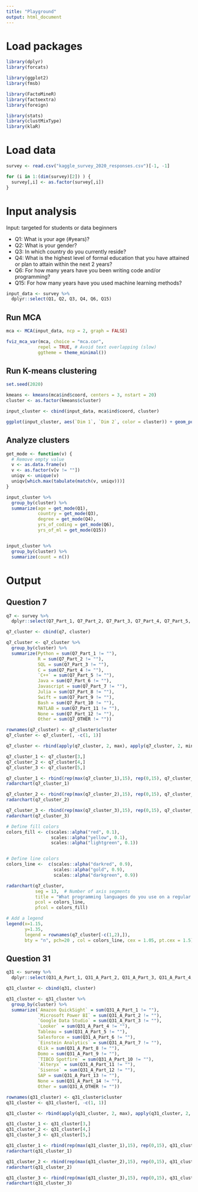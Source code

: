 ```yaml
---
title: "Playground"
output: html_document
---
```


# Load packages

```r
library(dplyr)
library(forcats)

library(ggplot2)
library(fmsb)

library(FactoMineR)
library(factoextra)
library(foreign)

library(stats)
library(clustMixType)
library(klaR)
```


# Load data

```r
survey <- read.csv("kaggle_survey_2020_responses.csv")[-1, -1]

for (i in 1:(dim(survey)[2]) ) {
  survey[,i] <- as.factor(survey[,i])
}
```


# Input analysis

Input: targeted for students or data beginners

* Q1: What is your age (#years)?
* Q2: What is your gender?
* Q3: In which country do you currently reside?
* Q4: What is the highest level of formal education that you have attained or plan to attain within the next 2 years?
* Q6: For how many years have you been writing code and/or programming?
* Q15: For how many years have you used machine learning methods?

```r
input_data <- survey %>%
  dplyr::select(Q1, Q2, Q3, Q4, Q6, Q15)
```


## Run MCA


```r
mca <- MCA(input_data, ncp = 2, graph = FALSE)

fviz_mca_var(mca, choice = "mca.cor", 
            repel = TRUE, # Avoid text overlapping (slow)
            ggtheme = theme_minimal())
```


## Run K-means clustering

```r
set.seed(2020)

kmeans <- kmeans(mca$ind$coord, centers = 3, nstart = 20)
cluster <- as.factor(kmeans$cluster)

input_cluster <- cbind(input_data, mca$ind$coord, cluster)

ggplot(input_cluster, aes(`Dim 1`, `Dim 2`, color = cluster)) + geom_point()
```


## Analyze clusters

```r
get_mode <- function(v) {
  # Remove empty value
  v <- as.data.frame(v)
  v <- as.factor(v[v != ""])
  uniqv <- unique(v)
  uniqv[which.max(tabulate(match(v, uniqv)))]
}

input_cluster %>%
  group_by(cluster) %>%
  summarize(age = get_mode(Q1),
            country = get_mode(Q3),
            degree = get_mode(Q4),
            yrs_of_coding = get_mode(Q6),
            yrs_of_ml = get_mode(Q15))


input_cluster %>%
  group_by(cluster) %>%
  summarize(count = n())
```


# Output

## Question 7

```r
q7 <- survey %>%
  dplyr::select(Q7_Part_1, Q7_Part_2, Q7_Part_3, Q7_Part_4, Q7_Part_5, Q7_Part_6, Q7_Part_7, Q7_Part_8, Q7_Part_9, Q7_Part_10, Q7_Part_11, Q7_Part_12, Q7_OTHER)

q7_cluster <- cbind(q7, cluster)

q7_cluster <- q7_cluster %>%
  group_by(cluster) %>%
  summarize(Python = sum(Q7_Part_1 != ""),
            R = sum(Q7_Part_2 != ""),
            SQL = sum(Q7_Part_3 != ""),
            C = sum(Q7_Part_4 != ""),
            `C++` = sum(Q7_Part_5 != ""),
            Java = sum(Q7_Part_6 != ""),
            Javascript = sum(Q7_Part_7 != ""),
            Julia = sum(Q7_Part_8 != ""),
            Swift = sum(Q7_Part_9 != ""),
            Bash = sum(Q7_Part_10 != ""),
            MATLAB = sum(Q7_Part_11 != ""),
            None = sum(Q7_Part_12 != ""),
            Other = sum(Q7_OTHER != ""))

rownames(q7_cluster) <- q7_cluster$cluster
q7_cluster <- q7_cluster[, -c(1, 1)]

q7_cluster <- rbind(apply(q7_cluster, 2, max), apply(q7_cluster, 2, min), q7_cluster)
```


```r
q7_cluster_1 <- q7_cluster[3,]
q7_cluster_2 <- q7_cluster[4,]
q7_cluster_3 <- q7_cluster[5,]

q7_cluster_1 <- rbind(rep(max(q7_cluster_1),15), rep(0,15), q7_cluster_1)
radarchart(q7_cluster_1)

q7_cluster_2 <- rbind(rep(max(q7_cluster_2),15), rep(0,15), q7_cluster_2)
radarchart(q7_cluster_2)

q7_cluster_3 <- rbind(rep(max(q7_cluster_3),15), rep(0,15), q7_cluster_3)
radarchart(q7_cluster_3)
```


```r
# Define fill colors
colors_fill <- c(scales::alpha("red", 0.1),
                 scales::alpha("yellow", 0.1),
                 scales::alpha("lightgreen", 0.1))


# Define line colors
colors_line <-  c(scales::alpha("darkred", 0.9),
                  scales::alpha("gold", 0.9),
                  scales::alpha("darkgreen", 0.9))

radarchart(q7_cluster,
           seg = 13,  # Number of axis segments
           title = "What programming languages do you use on a regular basis?",
           pcol = colors_line,
           pfcol = colors_fill)

# Add a legend
legend(x=1.15,
       y=1.35,
       legend = rownames(q7_cluster[-c(1,2),]),
       bty = "n", pch=20 , col = colors_line, cex = 1.05, pt.cex = 1.5)
```



## Question 31

```r
q31 <- survey %>%
  dplyr::select(Q31_A_Part_1, Q31_A_Part_2, Q31_A_Part_3, Q31_A_Part_4, Q31_A_Part_5, Q31_A_Part_6, Q31_A_Part_7, Q31_A_Part_8, Q31_A_Part_9, Q31_A_Part_10, Q31_A_Part_11, Q31_A_Part_12, Q31_A_Part_13, Q31_A_Part_14, Q31_A_OTHER)

q31_cluster <- cbind(q31, cluster)

q31_cluster <- q31_cluster %>%
  group_by(cluster) %>%
  summarize(`Amazon QuickSight` = sum(Q31_A_Part_1 != ""),
            `Microsoft Power BI` = sum(Q31_A_Part_2 != ""),
            `Google Data Studio` = sum(Q31_A_Part_3 != ""),
            `Looker` = sum(Q31_A_Part_4 != ""),
            Tableau = sum(Q31_A_Part_5 != ""),
            Salesforce = sum(Q31_A_Part_6 != ""),
            `Einstein Analytics` = sum(Q31_A_Part_7 != ""),
            Qlik = sum(Q31_A_Part_8 != ""),
            Domo = sum(Q31_A_Part_9 != ""),
            `TIBCO Spotfire` = sum(Q31_A_Part_10 != ""),
            `Alteryx` = sum(Q31_A_Part_11 != ""),
            `Sisense` = sum(Q31_A_Part_12 != ""),
            SAP = sum(Q31_A_Part_13 != ""),
            None = sum(Q31_A_Part_14 != ""),
            Other = sum(Q31_A_OTHER != ""))

rownames(q31_cluster) <- q31_cluster$cluster
q31_cluster <- q31_cluster[, -c(1, 1)]

q31_cluster <- rbind(apply(q31_cluster, 2, max), apply(q31_cluster, 2, min), q31_cluster)
```


```r
q31_cluster_1 <- q31_cluster[3,]
q31_cluster_2 <- q31_cluster[4,]
q31_cluster_3 <- q31_cluster[5,]

q31_cluster_1 <- rbind(rep(max(q31_cluster_1),15), rep(0,15), q31_cluster_1)
radarchart(q31_cluster_1)

q31_cluster_2 <- rbind(rep(max(q31_cluster_2),15), rep(0,15), q31_cluster_2)
radarchart(q31_cluster_2)

q31_cluster_3 <- rbind(rep(max(q31_cluster_3),15), rep(0,15), q31_cluster_3)
radarchart(q31_cluster_3)
```